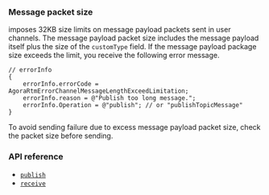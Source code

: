 <PlatformWrapper platform="ios, macos">

### Message packet size

<Vg k="MESS_SDK" /> imposes 32KB size limits on message payload packets sent in user channels. The message payload packet size includes the message payload itself plus the size of the `customType` field. If the message payload package size exceeds the limit, you receive the following error message.

```objc
// errorInfo
{
    errorInfo.errorCode = AgoraRtmErrorChannelMessageLengthExceedLimitation;
    errorInfo.reason = @"Publish too long message.";
    errorInfo.Operation = @"publish"; // or "publishTopicMessage"
}
```

To avoid sending failure due to excess message payload packet size, check the packet size before sending.

### API reference

- [`publish`](../reference/api#messagepublishpropsag_platform)
- [`receive`](../reference/api#receive)

</PlatformWrapper>